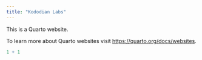 ```yaml
---
title: "Kododian Labs"
---
```


This is a Quarto website.

To learn more about Quarto websites visit <https://quarto.org/docs/websites>.

```r
1 + 1
```
